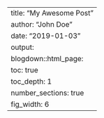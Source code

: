 ---
title: "My Awesome Post"
author: "John Doe"
date: "2019-01-03"
output:
  blogdown::html_page:
    toc: true
    toc_depth: 1
    number_sections: true
    fig_width: 6
---